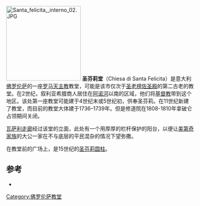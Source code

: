 {{Infobox religious building
| building_name         =圣芬莉堂<br><small>(Chiesa di Santa Felicita)</small>
| image                 = SantaFelicitadiFirenze01.jpg
| image_size            =250px
| location              = 意大利[[佛罗伦萨|佛罗伦萨]]
| geo                   = {{Coord|43|46|0.60|N|11|15|9.49|E|type:landmark|display=title}}
| religious_affiliation =[[罗马天主教|罗马天主教]]
| architect             = Ferdinando Ruggieri
| architecture_type     = 教堂
| groundbreaking        = 1736
| year_completed        = 1739
}}
[[Image:Santa_felicita,_interno_02.JPG|200px]]
'''圣芬莉堂'''（Chiesa di Santa Felicita）是意大利[[佛罗伦萨|佛罗伦萨]]的一座[[罗马天主教|罗马天主教]]教堂，可能是该市仅次于[[圣老楞佐圣殿_(佛罗伦萨)|圣老楞佐圣殿]]的第二古老的教堂。在2世纪，叙利亚希腊商人居住在[[阿诺河|阿诺河]]以南的区域，他们将[[基督教|基督教]]带到这个地区。该处第一座教堂可能建于4世纪末或5世纪初，供奉圣芬莉。在11世纪新建了教堂，而目前的教堂大体建于1736–1739年。但是修道院在1808-1810年拿破仑占领期间关闭。 

[[瓦萨利走廊|瓦萨利走廊]]经过该堂的立面，此处有一个用厚厚的栏杆保护的阳台，以便让[[美第奇家族|美第奇家族]]的大公一家在不与底层的平民混杂的情况下望弥撒。

在教堂前的广场上，是15世纪的[[圣芬莉圆柱|圣芬莉圆柱]]。 

==参考==
*{{cite book|first=Franco|last= Cesati|title= Le chiese di Firenze|publisher= Newton Compton|location= Rome|year= 2002}}
{{佛罗伦萨地标}}
[[Category:佛罗伦萨教堂|Category:佛罗伦萨教堂]]